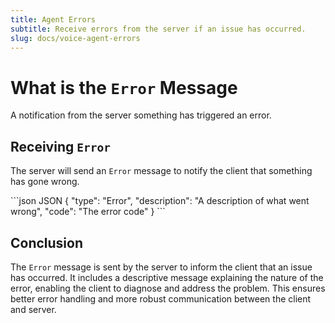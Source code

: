 ```yaml
---
title: Agent Errors
subtitle: Receive errors from the server if an issue has occurred.
slug: docs/voice-agent-errors
---
```



<Markdown src="../snippets/voice-agent.mdx" />

# What is the `Error` Message

A notification from the server something has triggered an error.

## Receiving `Error`

The server will send an `Error` message to notify the client that something has gone wrong.

<CodeGroup>
  ```json JSON
  {
    "type": "Error",
    "description": "A description of what went wrong",
    "code": "The error code"
  }
  ```
</CodeGroup>

## Conclusion

The `Error` message is sent by the server to inform the client that an issue has occurred. It includes a descriptive message explaining the nature of the error, enabling the client to diagnose and address the problem. This ensures better error handling and more robust communication between the client and server.

